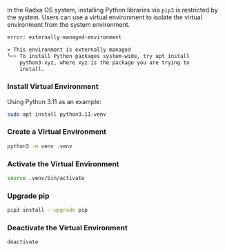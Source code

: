 In the Radxa OS system, installing Python libraries via `pip3` is restricted by the system. Users can use a virtual environment to isolate the virtual environment from the system environment.

```bash
error: externally-managed-environment

× This environment is externally managed
╰─> To install Python packages system-wide, try apt install
    python3-xyz, where xyz is the package you are trying to
    install.
```

### Install Virtual Environment

Using Python 3.11 as an example:

```bash
sudo apt install python3.11-venv
```

### Create a Virtual Environment

```bash
python3 -m venv .venv
```

### Activate the Virtual Environment

```bash
source .venv/bin/activate
```

### Upgrade pip

```bash
pip3 install --upgrade pip
```

### Deactivate the Virtual Environment

```bash
deactivate
```
